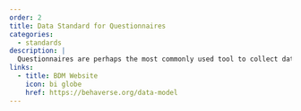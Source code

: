 ```yaml
---
order: 2
title: Data Standard for Questionnaires
categories:
  - standards
description: |
  Questionnaires are perhaps the most commonly used tool to collect data in social sciences. And while much work has gone into improving the design of questionnaires, comparatively little effort has gone in defining how data collected via questionnaires should be structured, stored and shared. In this standard we propose to organize questionnaire response data in a way that is consistent with the L1 behavioral test data standard but very different from the way such data is typically structured in publicly available datasets. 
links:
  - title: BDM Website
    icon: bi globe
    href: https://behaverse.org/data-model
---
```

